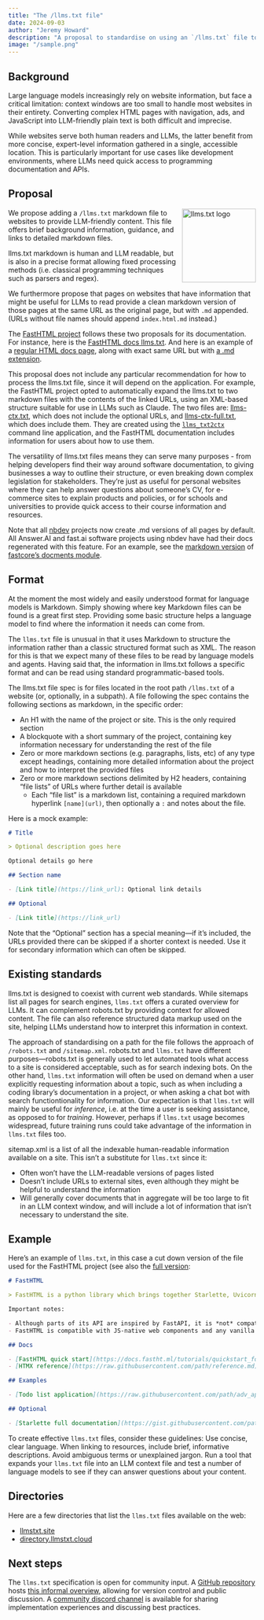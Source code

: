 ```yaml
---
title: "The /llms.txt file"
date: 2024-09-03
author: "Jeremy Howard"
description: "A proposal to standardise on using an `/llms.txt` file to provide information to help LLMs use a website at inference time."
image: "/sample.png"
---
```


## Background

Large language models increasingly rely on website information, but face a critical limitation: context windows are too small to handle most websites in their entirety. Converting complex HTML pages with navigation, ads, and JavaScript into LLM-friendly plain text is both difficult and imprecise.

While websites serve both human readers and LLMs, the latter benefit from more concise, expert-level information gathered in a single, accessible location. This is particularly important for use cases like development environments, where LLMs need quick access to programming documentation and APIs.

## Proposal

<img src="logo.png" alt="llms.txt logo" width="150" style="float: right; margin-left: 10px;">

We propose adding a `/llms.txt` markdown file to websites to provide LLM-friendly content. This file offers brief background information, guidance, and links to detailed markdown files.

llms.txt markdown is human and LLM readable, but is also in a precise format allowing fixed processing methods (i.e. classical programming techniques such as parsers and regex).

We furthermore propose that pages on websites that have information that might be useful for LLMs to read provide a clean markdown version of those pages at the same URL as the original page, but with `.md` appended. (URLs without file names should append `index.html.md` instead.)

The [FastHTML project](https://fastht.ml) follows these two proposals for its documentation. For instance, here is the [FastHTML docs llms.txt](https://docs.fastht.ml/llms.txt). And here is an example of a [regular HTML docs page](https://docs.fastht.ml/tutorials/by_example.html), along with exact same URL but with [a .md extension](https://docs.fastht.ml/tutorials/by_example.html.md).

This proposal does not include any particular recommendation for how to process the llms.txt file, since it will depend on the application. For example, the FastHTML project opted to automatically expand the llms.txt to two markdown files with the contents of the linked URLs, using an XML-based structure suitable for use in LLMs such as Claude. The two files are: [llms-ctx.txt](https://docs.fastht.ml/llms-ctx.txt), which does not include the optional URLs, and [llms-ctx-full.txt](https://docs.fastht.ml/llms-ctx-full.txt), which does include them. They are created using the [`llms_txt2ctx`](https://llmstxt.org/intro.html#cli) command line application, and the FastHTML documentation includes information for users about how to use them.

The versatility of llms.txt files means they can serve many purposes - from helping developers find their way around software documentation, to giving businesses a way to outline their structure, or even breaking down complex legislation for stakeholders. They're just as useful for personal websites where they can help answer questions about someone's CV, for e-commerce sites to explain products and policies, or for schools and universities to provide quick access to their course information and resources.

Note that all [nbdev](https://nbdev.fast.ai/) projects now create .md versions of all pages by default. All Answer.AI and fast.ai software projects using nbdev have had their docs regenerated with this feature. For an example, see the [markdown version](https://fastcore.fast.ai/docments.html.md) of [fastcore's docments module](https://fastcore.fast.ai/docments.html).

## Format

At the moment the most widely and easily understood format for language models is Markdown. Simply showing where key Markdown files can be found is a great first step. Providing some basic structure helps a language model to find where the information it needs can come from.

The `llms.txt` file is unusual in that it uses Markdown to structure the information rather than a classic structured format such as XML. The reason for this is that we expect many of these files to be read by language models and agents. Having said that, the information in llms.txt follows a specific format and can be read using standard programmatic-based tools.

The llms.txt file spec is for files located in the root path `/llms.txt` of a website (or, optionally, in a subpath). A file following the spec contains the following sections as markdown, in the specific order:

- An H1 with the name of the project or site. This is the only required section
- A blockquote with a short summary of the project, containing key information necessary for understanding the rest of the file
- Zero or more markdown sections (e.g. paragraphs, lists, etc) of any type except headings, containing more detailed information about the project and how to interpret the provided files
- Zero or more markdown sections delimited by H2 headers, containing "file lists" of URLs where further detail is available
  - Each "file list" is a markdown list, containing a required markdown hyperlink `[name](url)`, then optionally a `:` and notes about the file.

Here is a mock example:

```markdown
# Title

> Optional description goes here

Optional details go here

## Section name

- [Link title](https://link_url): Optional link details

## Optional

- [Link title](https://link_url)
```

Note that the "Optional" section has a special meaning---if it's included, the URLs provided there can be skipped if a shorter context is needed. Use it for secondary information which can often be skipped.

## Existing standards

llms.txt is designed to coexist with current web standards. While sitemaps list all pages for search engines, `llms.txt` offers a curated overview for LLMs. It can complement robots.txt by providing context for allowed content. The file can also reference structured data markup used on the site, helping LLMs understand how to interpret this information in context.

The approach of standardising on a path for the file follows the approach of `/robots.txt` and `/sitemap.xml`. robots.txt and `llms.txt` have different purposes---robots.txt is generally used to let automated tools what access to a site is considered acceptable, such as for search indexing bots. On the other hand, `llms.txt` information will often be used on demand when a user explicitly requesting information about a topic, such as when including a coding library's documentation in a project, or when asking a chat bot with search functiontionality for information. Our expectation is that `llms.txt` will mainly be useful for *inference*, i.e. at the time a user is seeking assistance, as opposed to for *training*. However, perhaps if `llms.txt` usage becomes widespread, future training runs could take advantage of the information in `llms.txt` files too.

sitemap.xml is a list of all the indexable human-readable information available on a site. This isn’t a substitute for `llms.txt` since it:

- Often won’t have the LLM-readable versions of pages listed
- Doesn’t include URLs to external sites, even although they might be helpful to understand the information
- Will generally cover documents that in aggregate will be too large to fit in an LLM context window, and will include a lot of information that isn’t necessary to understand the site.

## Example

Here’s an example of `llms.txt`, in this case a cut down version of the file used for the FastHTML project (see also the [full version](https://docs.fastht.ml/llms.txt):

```markdown
# FastHTML

> FastHTML is a python library which brings together Starlette, Uvicorn, HTMX, and fastcore's `FT` "FastTags" into a library for creating server-rendered hypermedia applications.

Important notes:

- Although parts of its API are inspired by FastAPI, it is *not* compatible with FastAPI syntax and is not targeted at creating API services
- FastHTML is compatible with JS-native web components and any vanilla JS library, but not with React, Vue, or Svelte.

## Docs

- [FastHTML quick start](https://docs.fastht.ml/tutorials/quickstart_for_web_devs.html.md): A brief overview of many FastHTML features
- [HTMX reference](https://raw.githubusercontent.com/path/reference.md): Brief description of all HTMX attributes, CSS classes, headers, events, extensions, js lib methods, and config options

## Examples

- [Todo list application](https://raw.githubusercontent.com/path/adv_app.py): Detailed walk-thru of a complete CRUD app in FastHTML showing idiomatic use of FastHTML and HTMX patterns.

## Optional

- [Starlette full documentation](https://gist.githubusercontent.com/path/starlette-sml.md): A subset of the Starlette documentation useful for FastHTML development.
```

To create effective `llms.txt` files, consider these guidelines: Use concise, clear language. When linking to resources, include brief, informative descriptions. Avoid ambiguous terms or unexplained jargon. Run a tool that expands your `llms.txt` file into an LLM context file and test a number of language models to see if they can answer questions about your content.

## Directories

Here are a few directories that list the `llms.txt` files available on the web:

- [llmstxt.site](https://llmstxt.site/)
- [directory.llmstxt.cloud](https://directory.llmstxt.cloud/)

## Next steps

The `llms.txt` specification is open for community input. A [GitHub repository](https://github.com/AnswerDotAI/llms-txt) hosts [this informal overview](https://github.com/AnswerDotAI/llms-txt/blob/main/nbs/index.md), allowing for version control and public discussion. A [community discord channel](https://discord.gg/aJPygMvPEN) is available for sharing implementation experiences and discussing best practices.

